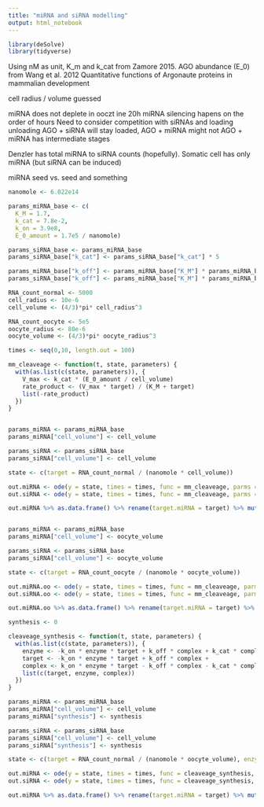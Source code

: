 ---
title: "miRNA and siRNA modelling"
output: html_notebook
---


```{r setup}
library(deSolve)
library(tidyverse)
```

Using nM as unit, K_m and k_cat from Zamore 2015.
AGO abundance (E_0) from Wang et al. 2012 Quantitative functions of Argonaute
proteins in mammalian development

cell radius / volume guessed

miRNA does not deplete in ooczt ine  20h
miRNA silencing hapens on the order of hours
Need to consider competition with siRNAs and loading unloading
AGO + siRNA will stay loaded, AGO + miRNA might not
AGO + miRNA has intermediate stages

Denzler has total miRNA to siRNA counts (hopefully). 
Somatic cell has only miRNA (but siRNA can be induced)

miRNA seed vs. seed and something

```{r}
nanomole <- 6.022e14

params_miRNA_base <- c(
  K_M = 1.7,
  k_cat = 7.8e-2,
  k_on = 3.9e8,
  E_0_amount = 1.7e5 / nanomole)

params_siRNA_base <- params_miRNA_base
params_siRNA_base["k_cat"] <- params_siRNA_base["k_cat"] * 5

params_miRNA_base["k_off"] <- params_miRNA_base["K_M"] * params_miRNA_base["k_on"] - params_miRNA_base["k_cat"]
params_siRNA_base["k_off"] <- params_miRNA_base["K_M"] * params_miRNA_base["k_on"] - params_miRNA_base["k_cat"]

RNA_count_normal <- 5000
cell_radius <- 10e-6 
cell_volume <- (4/3)*pi* cell_radius^3

RNA_count_oocyte <- 5e5
oocyte_radius <- 80e-6 
oocyte_volume <- (4/3)*pi* oocyte_radius^3

times <- seq(0,10, length.out = 100)

```


```{r}


mm_cleaveage <- function(t, state, parameters) {
  with(as.list(c(state, parameters)), {
    V_max <- k_cat * (E_0_amount / cell_volume)
    rate_product <- (V_max * target) / (K_M + target)
    list(-rate_product)
  })
}


params_miRNA <- params_miRNA_base
params_miRNA["cell_volume"] <- cell_volume

params_siRNA <- params_siRNA_base
params_siRNA["cell_volume"] <- cell_volume

state <- c(target = RNA_count_normal / (nanomole * cell_volume))

out.miRNA <- ode(y = state, times = times, func = mm_cleaveage, parms = params_miRNA)
out.siRNA <- ode(y = state, times = times, func = mm_cleaveage, parms = params_siRNA)

out.miRNA %>% as.data.frame() %>% rename(target.miRNA = target) %>% mutate(target.siRNA = out.siRNA[,"target"]) %>% gather("type", "value", -time) %>% ggplot(aes(x = time, y = value, color = type)) + geom_line() + ggtitle(paste0("Init count = ", RNA_count_normal, " cell volume: ", cell_volume))


params_miRNA <- params_miRNA_base
params_miRNA["cell_volume"] <- oocyte_volume

params_siRNA <- params_siRNA_base
params_siRNA["cell_volume"] <- oocyte_volume

state <- c(target = RNA_count_oocyte / (nanomole * oocyte_volume))

out.miRNA.oo <- ode(y = state, times = times, func = mm_cleaveage, parms = params_miRNA)
out.siRNA.oo <- ode(y = state, times = times, func = mm_cleaveage, parms = params_siRNA)

out.miRNA.oo %>% as.data.frame() %>% rename(target.miRNA = target) %>% mutate(target.siRNA = out.siRNA.oo[,"target"]) %>% gather("type", "value", -time) %>% ggplot(aes(x = time, y = value, color = type)) + geom_line() + ggtitle(paste0("Init count = ", RNA_count_oocyte, ", cell volume: ", oocyte_volume))

```

```{r}
synthesis <- 0

cleaveage_synthesis <- function(t, state, parameters) {
  with(as.list(c(state, parameters)), {
    enzyme <- -k_on * enzyme * target + k_off * complex + k_cat * complex
    target <- -k_on * enzyme * target + k_off * complex +                  (synthesis / cell_volume)
    complex <- k_on * enzyme * target - k_off * complex - k_cat * complex
    list(c(target, enzyme, complex))
  })
}

params_miRNA <- params_miRNA_base
params_miRNA["cell_volume"] <- cell_volume
params_miRNA["synthesis"] <- synthesis

params_siRNA <- params_siRNA_base
params_siRNA["cell_volume"] <- cell_volume
params_siRNA["synthesis"] <- synthesis

state <- c(target = RNA_count_normal / (nanomole * oocyte_volume), enzyme = params_miRNA["E_0_amount"] / params_miRNA["cell_volume"], complex = 0)

out.miRNA <- ode(y = state, times = times, func = cleaveage_synthesis, parms = params_miRNA)
out.siRNA <- ode(y = state, times = times, func = cleaveage_synthesis, parms = params_siRNA)

out.miRNA %>% as.data.frame() %>% rename(target.miRNA = target) %>% mutate(target.siRNA = out.siRNA[,"target"]) %>% gather("type", "value", -time) %>% ggplot(aes(x = time, y = value, color = type)) + geom_line() + ggtitle(paste0("Init count = ", RNA_count_normal, " cell volume: ", cell_volume))


```

